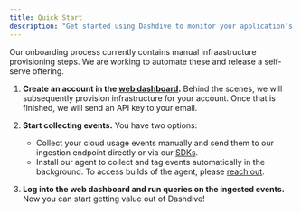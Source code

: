 ```yaml
---
title: Quick Start
description: "Get started using Dashdive to monitor your application's costs"
---
```


<Note>
  Our onboarding process currently contains manual infraastructure provisioning
  steps. We are working to automate these and release a self-serve offering.
</Note>

1.  **Create an account in the [web dashboard](https://app.dashdive.com).** Behind the scenes, we will subsequently provision infrastructure for your account. Once that is finished, we will send an API key to your email.
2.  **Start collecting events.** You have two options:

    - Collect your cloud usage events manually and send them to our ingestion endpoint directly or via our [SDKs](https://github.com/dashdive/fern/tree/main/generated).
    - Install our agent to collect and tag events automatically in the background. To access builds of the agent, please [reach out](mailto:team@dashdive.com).

3.  **Log into the web dashboard and run queries on the ingested events.** Now you can start getting value out of Dashdive!
